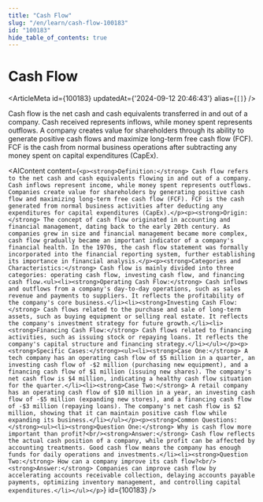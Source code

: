 ```yaml
---
title: "Cash Flow"
slug: "/en/learn/cash-flow-100183"
id: "100183"
hide_table_of_contents: true
---
```



# Cash Flow

<ArticleMeta id={100183} updatedAt={'2024-09-12 20:46:43'} alias={`[]`} />
<div className='border-solid border-b border-t-0 my-4 border-[var(--ifm-color-gray-300)]' />

Cash flow is the net cash and cash equivalents transferred in and out of a company. Cash received represents inflows, while money spent represents outflows. A company creates value for shareholders through its ability to generate positive cash flows and maximize long-term free cash flow (FCF). FCF is the cash from normal business operations after subtracting any money spent on capital expenditures (CapEx).

<AIContent content={`<p><strong>Definition:</strong> Cash flow refers to the net cash and cash equivalents flowing in and out of a company. Cash inflows represent income, while money spent represents outflows. Companies create value for shareholders by generating positive cash flow and maximizing long-term free cash flow (FCF). FCF is the cash generated from normal business activities after deducting any expenditures for capital expenditures (CapEx).</p><p><strong>Origin:</strong> The concept of cash flow originated in accounting and financial management, dating back to the early 20th century. As companies grew in size and financial management became more complex, cash flow gradually became an important indicator of a company's financial health. In the 1970s, the cash flow statement was formally incorporated into the financial reporting system, further establishing its importance in financial analysis.</p><p><strong>Categories and Characteristics:</strong> Cash flow is mainly divided into three categories: operating cash flow, investing cash flow, and financing cash flow.<ul><li><strong>Operating Cash Flow:</strong> Cash inflows and outflows from a company's day-to-day operations, such as sales revenue and payments to suppliers. It reflects the profitability of the company's core business.</li><li><strong>Investing Cash Flow:</strong> Cash flows related to the purchase and sale of long-term assets, such as buying equipment or selling real estate. It reflects the company's investment strategy for future growth.</li><li><strong>Financing Cash Flow:</strong> Cash flows related to financing activities, such as issuing stock or repaying loans. It reflects the company's capital structure and financing strategy.</li></ul></p><p><strong>Specific Cases:</strong><ul><li><strong>Case One:</strong> A tech company has an operating cash flow of $5 million in a quarter, an investing cash flow of -$2 million (purchasing new equipment), and a financing cash flow of $1 million (issuing new shares). The company's net cash flow is $4 million, indicating a healthy cash flow situation for the quarter.</li><li><strong>Case Two:</strong> A retail company has an operating cash flow of $10 million in a year, an investing cash flow of -$5 million (expanding new stores), and a financing cash flow of -$3 million (repaying loans). The company's net cash flow is $2 million, showing that it can maintain positive cash flow while expanding its business.</li></ul></p><p><strong>Common Questions:</strong><ul><li><strong>Question One:</strong> Why is cash flow more important than profit?<br/><strong>Answer:</strong> Cash flow reflects the actual cash position of a company, while profit can be affected by accounting treatments. Good cash flow means the company has enough funds for daily operations and investments.</li><li><strong>Question Two:</strong> How can a company improve its cash flow?<br/><strong>Answer:</strong> Companies can improve cash flow by accelerating accounts receivable collection, delaying accounts payable payments, optimizing inventory management, and controlling capital expenditures.</li></ul></p>`} id={100183} />

